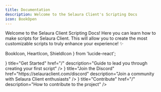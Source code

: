 ```yaml
---
title: Documentation
description: Welcome to the Selaura Client's Scripting Docs
icon: BookOpen
---
```


Welcome to the Selaura Client Scripting Docs! Here you can learn how to make scripts for Selaura Client. This will allow you to create the most customizable scripts to truly enhance your experience! ✨

  BookIcon,
  HeartIcon,
  ShieldIcon
} from 'lucide-react';

<Cards cols={2}>
  <Card 
    icon={<BookIcon />} 
    title="Get Started" 
    href="/" 
    description="Guide to lead you through creating your first script" 
  />
  <Card 
    icon={<ShieldIcon />} 
    title="Join the Discord" 
    href="https://selauraclient.com/discord" 
    description="Join a community with Selaura Client enthusiasts" 
  />
  <Card 
    icon={<HeartIcon />} 
    title="Contribute" 
    href="/" 
    description="How to contribute to the project" 
  />
</Cards>